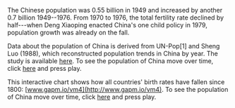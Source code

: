 The Chinese population was 0.55 billion in 1949 and increased by another 0.7 billion 1949--1976. From 1970 to 1976, the total fertility rate declined by half---when Deng Xiaoping enacted China's one child policy in 1979, population growth was already on the fall.

Data about the population of China is derived from UN-Pop[1] and Sheng Luo (1988), which reconstructed population trends in China by year. The study is available [here](https://repository.upenn.edu/dissertations/AAI8816201/). To see the population of China move over time, click [here](http://www.gapm.io/vchtfr79) and press play.

This interactive chart shows how all countries' birth rates have fallen since 1800: [www.gapm.io/vm4](http://www.gapm.io/vm4). To see the population of China move over time, click [here](http://www.gapm.io/vchtfr79) and press play.